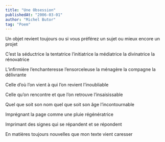 ```yaml
---
title: "Une Obsession"
publishedAt: "2006-03-01"
author: "Michel Butor"
tag: "Poem"
---
```

Un objet revient toujours
ou si vous préférez un sujet
ou mieux encore un projet

C’est la séductrice la tentatrice
l’initiatrice la médiatrice
la divinatrice la rénovatrice

L’infirmière l’enchanteresse
l’ensorceleuse la ménagère
la compagne la délivrante

Celle d’où l’on vient
à qui l’on revient
l’inoubliable

Celle qu’on rencontre
et que l’on retrouve
l’insaisissable

Quel que soit son nom
quel que soit son âge
l’incontournable

Imprégnant la page
comme une pluie
régénératrice

Imprimant des signes
qui se répandent
et se répondent

En matières toujours nouvelles
que mon texte
vient caresser
